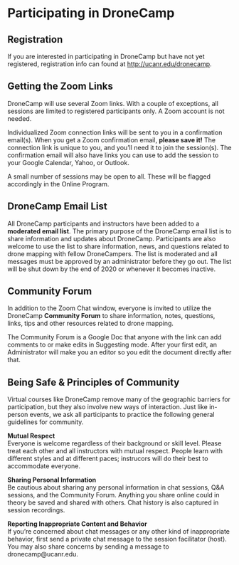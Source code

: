 # Participating in DroneCamp

## Registration

If you are interested in participating in DroneCamp but have not yet registered, registration info can found at [http://ucanr.edu/dronecamp](http://ucanr.edu/dronecamp){target="_blank" rel="noopener"}. 

## Getting the Zoom Links

DroneCamp will use several Zoom links. With a couple of exceptions, all sessions are limited to registered participants only. A Zoom account is not needed. 

Individualized Zoom connection links will be sent to you in a confirmation email(s). When you get a Zoom confirmation email, **please save it!** The connection link is unique to you, and you'll need it to join the session(s). The confirmation email will also have links you can use to add the session to your Google Calendar, Yahoo, or Outlook. 

A small number of sessions may be open to all. These will be flagged accordingly in the Online Program.

## DroneCamp Email List

All DroneCamp participants and instructors have been added to a **moderated email list**. The primary purpose of the DroneCamp email list is to share information and updates about DroneCamp. Participants are also welcome to use the list to share information, news, and questions related to drone mapping with fellow DroneCampers. The list is moderated and all messages must be approved by an administrator before they go out. The list will be shut down by the end of 2020 or whenever it becomes inactive.

## Community Forum 

In addition to the Zoom Chat window, everyone is invited to utilize the DroneCamp **Community Forum** to share information, notes, questions, links, tips and other resources related to drone mapping.

The Community Forum is a Google Doc that anyone with the link can add comments to or make edits in Suggesting mode. After your first edit, an Administrator will make you an editor so you edit the document directly after that.

## Being Safe & Principles of Community

Virtual courses like DroneCamp remove many of the geographic barriers for participation, but they also involve new ways of interaction. Just like in-person events, we ask all participants to practice the following general guidelines for community.

**Mutual Respect**  
Everyone is welcome regardless of their background or skill level. Please treat each other and all instructors with mutual respect. People learn with different styles and at different paces; instrucors will do their best to accommodate everyone.

**Sharing Personal Information**  
Be cautious about sharing any personal information in chat sessions, Q&A sessions, and the Community Forum. Anything you share online could in theory be saved and shared with others. Chat history is also captured in session recordings.

**Reporting Inappropriate Content and Behavior**  
If you're concerned about chat messages or any other kind of inappropriate behavior, first send a private chat message to the session facilitator (host). You may also share concerns by sending a message to dronecamp@ucanr.edu.




